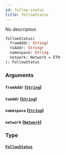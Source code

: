 ```yaml
---
id: follow-status
title: followStatus
---
```



No description

```graphql
followStatus(
  fromAddr: String!
  toAddr: String!
  namespace: String
  network: Network = ETH
): FollowStatus
```


### Arguments

#### `fromAddr` ([`String`](/cyberconnect-api/reference/scalars/string))




#### `toAddr` ([`String`](/cyberconnect-api/reference/scalars/string))




#### `namespace` ([`String`](/cyberconnect-api/reference/scalars/string))




#### `network` ([`Network`](/cyberconnect-api/reference/enums/network))




### Type

#### [`FollowStatus`](/cyberconnect-api/reference/objects/follow-status) 






